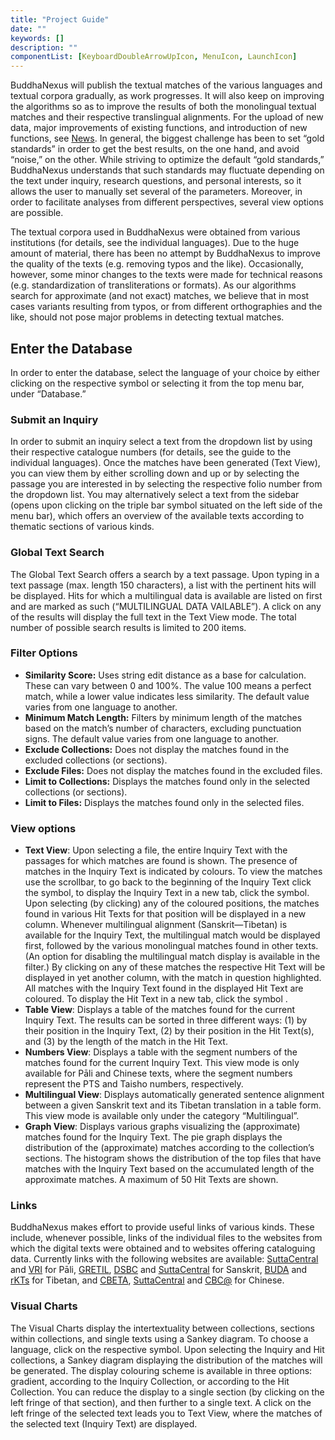 ```yaml
---
title: "Project Guide"
date: ""
keywords: []
description: ""
componentList: [KeyboardDoubleArrowUpIcon, MenuIcon, LaunchIcon]
---
```


BuddhaNexus will publish the textual matches of the various languages and textual corpora gradually, as work progresses. It will also keep on improving the algorithms so as to improve the results of both the monolingual textual matches and their respective translingual alignments. For the upload of new data, major improvements of existing functions, and introduction of new functions, see [News](/news). In general, the biggest challenge has been to set “gold standards” in order to get the best results, on the one hand, and avoid “noise,” on the other. While striving to optimize the default “gold standards,” BuddhaNexus understands that such standards may fluctuate depending on the text under inquiry, research questions, and personal interests, so it allows the user to manually set several of the parameters. Moreover, in order to facilitate analyses from different perspectives, several view options are possible.

The textual corpora used in BuddhaNexus were obtained from various institutions (for details, see the individual languages). Due to the huge amount of material, there has been no attempt by BuddhaNexus to improve the quality of the texts (e.g. removing typos and the like). Occasionally, however, some minor changes to the texts were made for technical reasons (e.g. standardization of transliterations or formats). As our algorithms search for approximate (and not exact) matches, we believe that in most cases variants resulting from typos, or from different orthographies and the like, should not pose major problems in detecting textual matches.

## Enter the Database

In order to enter the database, select the language of your choice by either clicking on the respective symbol or selecting it from the top menu bar, under “Database.”

### Submit an Inquiry

In order to submit an inquiry select a text from the dropdown list by using their respective catalogue numbers (for details, see the guide to the individual languages). Once the matches have been generated (Text View), you can view them by either scrolling down and up or by selecting the passage you are interested in by selecting the respective folio number from the dropdown list. You may alternatively select a text from the sidebar (opens upon clicking on the triple bar symbol <MenuIcon fontSize="small" /> situated on the left side of the menu bar), which offers an overview of the available texts according to thematic sections of various kinds.

### Global Text Search

The Global Text Search offers a search by a text passage. Upon typing in a text passage (max. length 150 characters), a list with the pertinent hits will be displayed. Hits for which a multilingual data is available are listed on first and are marked as such (“MULTILINGUAL DATA VAILABLE”). A click on any of the results will display the full text in the Text View mode. The total number of possible search results is limited to 200 items.

### Filter Options

- **Similarity Score:** Uses string edit distance as a base for calculation. These can vary between 0 and 100%. The value 100 means a perfect match, while a lower value indicates less similarity. The default value varies from one language to another.
- **Minimum Match Length:** Filters by minimum length of the matches based on the match’s number of characters, excluding punctuation signs. The default value varies from one language to another.
- **Exclude Collections:** Does not display the matches found in the excluded collections (or sections).
- **Exclude Files:** Does not display the matches found in the excluded files.
- **Limit to Collections:** Displays the matches found only in the selected collections (or sections).
- **Limit to Files:** Displays the matches found only in the selected files.

### View options

- **Text View**: Upon selecting a file, the entire Inquiry Text with the passages for which matches are found is shown. The presence of matches in the Inquiry Text is indicated by colours. To view the matches use the scrollbar, to go back to the beginning of the Inquiry Text click the <KeyboardDoubleArrowUpIcon fontSize="small" /> symbol, to display the Inquiry Text in a new tab, click the <LaunchIcon fontSize="small" /> symbol. Upon selecting (by clicking) any of the coloured positions, the matches found in various Hit Texts for that position will be displayed in a new column. Whenever multilingual alignment (Sanskrit—Tibetan) is available for the Inquiry Text, the multilingual match would be displayed first, followed by the various monolingual matches found in other texts. (An option for disabling the multilingual match display is available in the filter.) By clicking on any of these matches the respective Hit Text will be displayed in yet another column, with the match in question highlighted. All matches with the Inquiry Text found in the displayed Hit Text are coloured. To display the Hit Text in a new tab, click the <LaunchIcon fontSize="small" /> symbol .
- **Table View**: Displays a table of the matches found for the current Inquiry Text. The results can be sorted in three different ways: (1) by their position in the Inquiry Text, (2) by their position in the Hit Text(s), and (3) by the length of the match in the Hit Text.
- **Numbers View**: Displays a table with the segment numbers of the matches found for the current Inquiry Text. This view mode is only available for Pāli and Chinese texts, where the segment numbers represent the PTS and Taisho numbers, respectively.
- **Multilingual View**: Displays automatically generated sentence alignment between a given Sanskrit text and its Tibetan translation in a table form. This view mode is available only under the category “Multilingual”.
- **Graph View**: Displays various graphs visualizing the (approximate) matches found for the Inquiry Text. The pie graph displays the distribution of the (approximate) matches according to the collection’s sections. The histogram shows the distribution of the top files that have matches with the Inquiry Text based on the accumulated length of the approximate matches. A maximum of 50 Hit Texts are shown.

### Links

BuddhaNexus makes effort to provide useful links of various kinds. These include, whenever possible, links of the individual files to the websites from which the digital texts were obtained and to websites offering cataloguing data. Currently links with the following websites are available: [SuttaCentral](https://suttacentral.net) and [VRI](https://tipitaka.org/) for Pāli, [GRETIL](http://gretil.sub.uni-goettingen.de/gretil.html), [DSBC](http://www.dsbcproject.org) and [SuttaCentral](https://suttacentral.net) for Sanskrit, [BUDA](https://www.bdrc.io/buda-archive/) and [rKTs](https://www.istb.univie.ac.at/kanjur/rktsneu/sub/index.php) for Tibetan, and [CBETA](https://cbeta.org), [SuttaCentral](https://suttacentral.net) and [CBC@](https://dazangthings.nz/cbc/) for Chinese.

### Visual Charts

The Visual Charts display the intertextuality between collections, sections within collections, and single texts using a Sankey diagram. To choose a language, click on the respective symbol. Upon selecting the Inquiry and Hit collections, a Sankey diagram displaying the distribution of the matches will be generated. The display colouring scheme is available in three options: gradient, according to the Inquiry Collection, or according to the Hit Collection. You can reduce the display to a single section (by clicking on the left fringe of that section), and then further to a single text. A click on the left fringe of the selected text leads you to Text View, where the matches of the selected text (Inquiry Text) are displayed.

